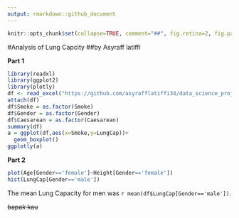 ```yaml
---
output: rmarkdown::github_document
---
```


<!-- README.md is generated from README.Rmd. Please edit that file -->

```r
knitr::opts_chunk$set(collapse=TRUE, comment="##", fig.retina=2, fig.path = "README_figs/README-")
```


#Analysis of Lung Capcity
##by Asyraff latiffi
  
  
**Part 1**
```r
library(readxl)
library(ggplot2)
library(plotly)
df <- read_excel("https://github.com/asyrafflatiffi34/data_science_projects/blob/master/LungCapData.xls")
attach(df)
df$Smoke = as.factor(Smoke)
df$Gender = as.factor(Gender)
df$Caesarean = as.factor(Caesarean)
summary(df)
a = ggplot(df,aes(x=Smoke,y=LungCap))+
  geom_boxplot()
ggplotly(a)
```

**Part 2**
```r
plot(Age[Gender=='female']~Height[Gender=='female'])
hist(LungCap[Gender=='male'])
```

The mean Lung Capacity for men was `r mean(df$LungCap[Gender=='male'])`.

~~bapak kau~~
